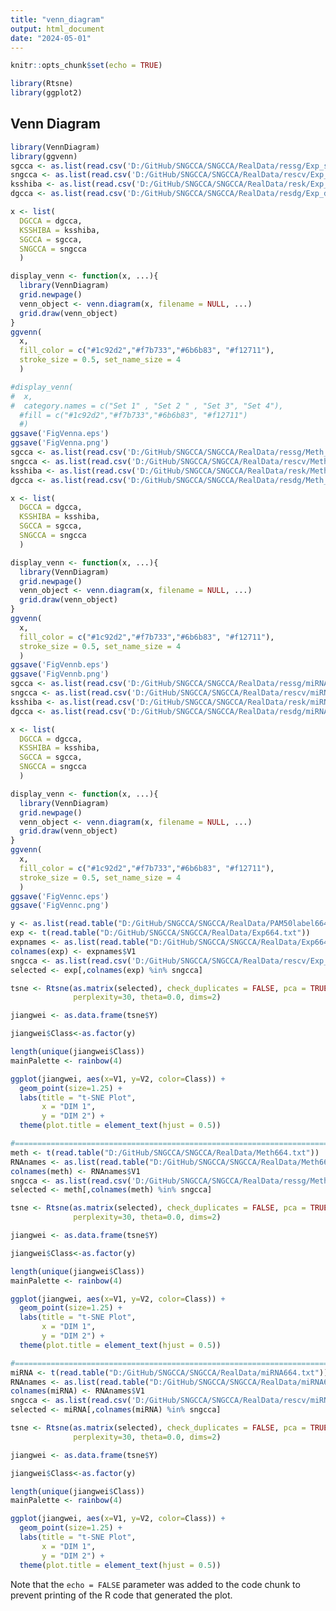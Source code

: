 ```yaml
---
title: "venn_diagram"
output: html_document
date: "2024-05-01"
---
```


```r
knitr::opts_chunk$set(echo = TRUE)

library(Rtsne)
library(ggplot2)
```

## Venn Diagram

```r
library(VennDiagram)
library(ggvenn)
sgcca <- as.list(read.csv('D:/GitHub/SNGCCA/SNGCCA/RealData/ressg/Exp_score.csv')[1])$Name
sngcca <- as.list(read.csv('D:/GitHub/SNGCCA/SNGCCA/RealData/rescv/Exp_score.csv')[1])$Name
ksshiba <- as.list(read.csv('D:/GitHub/SNGCCA/SNGCCA/RealData/resk/Exp_score.csv')[1])$Name
dgcca <- as.list(read.csv('D:/GitHub/SNGCCA/SNGCCA/RealData/resdg/Exp_dgcca.csv')[1])$Name

x <- list(
  DGCCA = dgcca,
  KSSHIBA = ksshiba,
  SGCCA = sgcca, 
  SNGCCA = sngcca
  )

display_venn <- function(x, ...){
  library(VennDiagram)
  grid.newpage()
  venn_object <- venn.diagram(x, filename = NULL, ...)
  grid.draw(venn_object)
}
ggvenn(
  x, 
  fill_color = c("#1c92d2","#f7b733","#6b6b83", "#f12711"),
  stroke_size = 0.5, set_name_size = 4
  )

#display_venn(
#  x,
#  category.names = c("Set 1" , "Set 2 " , "Set 3", "Set 4"),
  #fill = c("#1c92d2","#f7b733","#6b6b83", "#f12711")
  #)
ggsave('FigVenna.eps')
ggsave('FigVenna.png')
sgcca <- as.list(read.csv('D:/GitHub/SNGCCA/SNGCCA/RealData/ressg/Meth_score.csv')[1])$Name
sngcca <- as.list(read.csv('D:/GitHub/SNGCCA/SNGCCA/RealData/rescv/Meth_score.csv')[1])$Name
ksshiba <- as.list(read.csv('D:/GitHub/SNGCCA/SNGCCA/RealData/resk/Meth_score.csv')[1])$Name
dgcca <- as.list(read.csv('D:/GitHub/SNGCCA/SNGCCA/RealData/resdg/Meth_dgcca.csv')[1])$Name

x <- list(
  DGCCA = dgcca,
  KSSHIBA = ksshiba,
  SGCCA = sgcca, 
  SNGCCA = sngcca
  )

display_venn <- function(x, ...){
  library(VennDiagram)
  grid.newpage()
  venn_object <- venn.diagram(x, filename = NULL, ...)
  grid.draw(venn_object)
}
ggvenn(
  x, 
  fill_color = c("#1c92d2","#f7b733","#6b6b83", "#f12711"),
  stroke_size = 0.5, set_name_size = 4
  )
ggsave('FigVennb.eps')
ggsave('FigVennb.png')
sgcca <- as.list(read.csv('D:/GitHub/SNGCCA/SNGCCA/RealData/ressg/miRNA_score.csv')[1])$Name
sngcca <- as.list(read.csv('D:/GitHub/SNGCCA/SNGCCA/RealData/rescv/miRNA_score.csv')[1])$Name
ksshiba <- as.list(read.csv('D:/GitHub/SNGCCA/SNGCCA/RealData/resk/miRNA_score.csv')[1])$Name
dgcca <- as.list(read.csv('D:/GitHub/SNGCCA/SNGCCA/RealData/resdg/miRNA_dgcca.csv')[1])$Name

x <- list(
  DGCCA = dgcca,
  KSSHIBA = ksshiba,
  SGCCA = sgcca, 
  SNGCCA = sngcca
  )

display_venn <- function(x, ...){
  library(VennDiagram)
  grid.newpage()
  venn_object <- venn.diagram(x, filename = NULL, ...)
  grid.draw(venn_object)
}
ggvenn(
  x, 
  fill_color = c("#1c92d2","#f7b733","#6b6b83", "#f12711"),
  stroke_size = 0.5, set_name_size = 4
  )
ggsave('FigVennc.eps')
ggsave('FigVennc.png')
```
```r
y <- as.list(read.table("D:/GitHub/SNGCCA/SNGCCA/RealData/PAM50label664.txt"))$V1
exp <- t(read.table("D:/GitHub/SNGCCA/SNGCCA/RealData/Exp664.txt"))
expnames <- as.list(read.table("D:/GitHub/SNGCCA/SNGCCA/RealData/Exp664_genes.txt"))
colnames(exp) <- expnames$V1
sngcca <- as.list(read.csv('D:/GitHub/SNGCCA/SNGCCA/RealData/rescv/Exp_score.csv'))$Name
selected <- exp[,colnames(exp) %in% sngcca]

tsne <- Rtsne(as.matrix(selected), check_duplicates = FALSE, pca = TRUE,
              perplexity=30, theta=0.0, dims=2)

jiangwei <- as.data.frame(tsne$Y)

jiangwei$Class<-as.factor(y)

length(unique(jiangwei$Class))
mainPalette <- rainbow(4)

ggplot(jiangwei, aes(x=V1, y=V2, color=Class)) +
  geom_point(size=1.25) +
  labs(title = "t-SNE Plot",
       x = "DIM 1",
       y = "DIM 2") +
  theme(plot.title = element_text(hjust = 0.5))

#============================================================================================
meth <- t(read.table("D:/GitHub/SNGCCA/SNGCCA/RealData/Meth664.txt"))
RNAnames <- as.list(read.table("D:/GitHub/SNGCCA/SNGCCA/RealData/Meth664_probes.txt"))
colnames(meth) <- RNAnames$V1
sngcca <- as.list(read.csv('D:/GitHub/SNGCCA/SNGCCA/RealData/ressg/Meth_score.csv'))$Name
selected <- meth[,colnames(meth) %in% sngcca]

tsne <- Rtsne(as.matrix(selected), check_duplicates = FALSE, pca = TRUE,
              perplexity=30, theta=0.0, dims=2)

jiangwei <- as.data.frame(tsne$Y)

jiangwei$Class<-as.factor(y)

length(unique(jiangwei$Class))
mainPalette <- rainbow(4)

ggplot(jiangwei, aes(x=V1, y=V2, color=Class)) +
  geom_point(size=1.25) +
  labs(title = "t-SNE Plot",
       x = "DIM 1",
       y = "DIM 2") +
  theme(plot.title = element_text(hjust = 0.5))

#============================================================================================
miRNA <- t(read.table("D:/GitHub/SNGCCA/SNGCCA/RealData/miRNA664.txt"))
RNAnames <- as.list(read.table("D:/GitHub/SNGCCA/SNGCCA/RealData/miRNA664_miRNA.txt"))
colnames(miRNA) <- RNAnames$V1
sngcca <- as.list(read.csv('D:/GitHub/SNGCCA/SNGCCA/RealData/rescv/miRNA_score.csv'))$Name
selected <- miRNA[,colnames(miRNA) %in% sngcca]

tsne <- Rtsne(as.matrix(selected), check_duplicates = FALSE, pca = TRUE,
              perplexity=30, theta=0.0, dims=2)

jiangwei <- as.data.frame(tsne$Y)

jiangwei$Class<-as.factor(y)

length(unique(jiangwei$Class))
mainPalette <- rainbow(4)

ggplot(jiangwei, aes(x=V1, y=V2, color=Class)) +
  geom_point(size=1.25) +
  labs(title = "t-SNE Plot",
       x = "DIM 1",
       y = "DIM 2") +
  theme(plot.title = element_text(hjust = 0.5))

```
Note that the `echo = FALSE` parameter was added to the code chunk to prevent printing of the R code that generated the plot.
